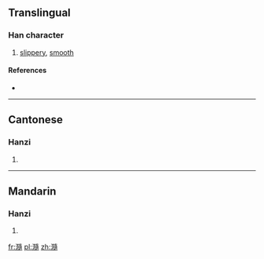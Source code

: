 ==Translingual==

===Han character===
{{Han char|rn=85|rad=水|as=16|sn=19|four=34132|canj=ENLB}}

# [[slippery]], [[smooth]]

====References====
* {{Han ref|kx=0660.130|dkj=18665|dj=1070.060|hdz=31774.080|uh=7021|ud=28705|bh=F261|bd=62049}}

----

==Cantonese==

===Hanzi===
{{yue-hanzi|jyut=|y=seui5}}

# {{defn|lang=yue|sort=水16}}

----

==Mandarin==

===Hanzi===
{{cmn-hanzi|pin=[[suǐ]] ([[sui3]])|wg=sui<sup>3</sup>}}

# {{defn|lang=cmn|sort=水16}}

[[fr:瀡]]
[[pl:瀡]]
[[zh:瀡]]